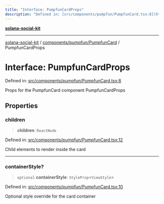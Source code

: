 ```yaml
---
title: "Interface: PumpfunCardProps"
description: "Defined in: [src/components/pumpfun/PumpfunCard.tsx:8](https://github.com/SendArcade/solana-social-starter/blob/03568260ca96ed63f77049843c721de1cb011893/src/components/pumpfun/PumpfunCard.tsx#L8)"
---
```


[**solana-social-kit**](../../../../README.mdx)

***

[solana-social-kit](../../../../README.mdx) / [components/pumpfun/PumpfunCard](../README.mdx) / PumpfunCardProps

# Interface: PumpfunCardProps

Defined in: [src/components/pumpfun/PumpfunCard.tsx:8](https://github.com/SendArcade/solana-social-starter/blob/03568260ca96ed63f77049843c721de1cb011893/src/components/pumpfun/PumpfunCard.tsx#L8)

Props for the PumpfunCard component
 PumpfunCardProps

## Properties

### children

> **children**: `ReactNode`

Defined in: [src/components/pumpfun/PumpfunCard.tsx:12](https://github.com/SendArcade/solana-social-starter/blob/03568260ca96ed63f77049843c721de1cb011893/src/components/pumpfun/PumpfunCard.tsx#L12)

Child elements to render inside the card

***

### containerStyle?

> `optional` **containerStyle**: `StyleProp`\<`ViewStyle`\>

Defined in: [src/components/pumpfun/PumpfunCard.tsx:10](https://github.com/SendArcade/solana-social-starter/blob/03568260ca96ed63f77049843c721de1cb011893/src/components/pumpfun/PumpfunCard.tsx#L10)

Optional style override for the card container
